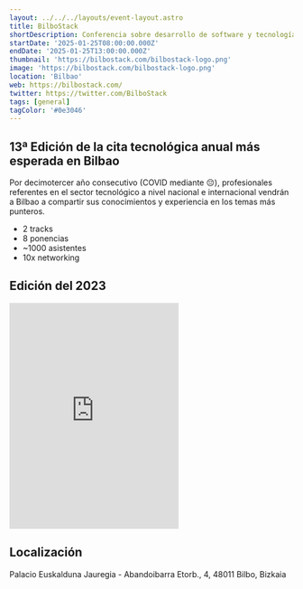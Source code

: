 ```yaml
---
layout: ../../../layouts/event-layout.astro
title: BilboStack
shortDescription: Conferencia sobre desarrollo de software y tecnología en general, en el centro del planeta, en Bilbao
startDate: '2025-01-25T08:00:00.000Z'
endDate: '2025-01-25T13:00:00.000Z'
thumbnail: 'https://bilbostack.com/bilbostack-logo.png'
image: 'https://bilbostack.com/bilbostack-logo.png'
location: 'Bilbao'
web: https://bilbostack.com/
twitter: https://twitter.com/BilboStack
tags: [general]
tagColor: '#0e3046'
---
```



## 13ª Edición de la cita tecnológica anual más esperada en Bilbao

Por decimotercer año consecutivo (COVID mediante 😔), profesionales referentes en el sector tecnológico a nivel nacional e internacional vendrán a Bilbao a compartir sus conocimientos y experiencia en los temas más punteros.

- 2 tracks
- 8 ponencias
- ~1000 asistentes
- 10x networking

## Edición del 2023

<iframe
  className="mt-4 w-full"
  height="400"
  src="https://www.youtube.com/embed/B4BqBVcccOo"
  title=""
  frameborder="0"
  allow="accelerometer; autoplay; clipboard-write; encrypted-media; gyroscope; picture-in-picture"
  allowfullscreen
></iframe>

## Localización

Palacio Euskalduna Jauregia - Abandoibarra Etorb., 4, 48011 Bilbo, Bizkaia

<GoogleMap
  src="https://www.google.com/maps/embed?pb=!1m18!1m12!1m3!1d2905.255497835498!2d-2.947592084396059!3d43.26702288533392!2m3!1f0!2f0!3f0!3m2!1i1024!2i768!4f13.1!3m3!1m2!1s0x0%3A0x0!2zNDPCsDE2JzAxLjMiTiAywrA1Nic0My41Ilc!5e0!3m2!1ses!2ses!4v1543099024128"
  ariaLabel="Palacio Euskalduna Jauregia - Abandoibarra Etorb., 4, 48011 Bilbo, Bizkaia"
/>

